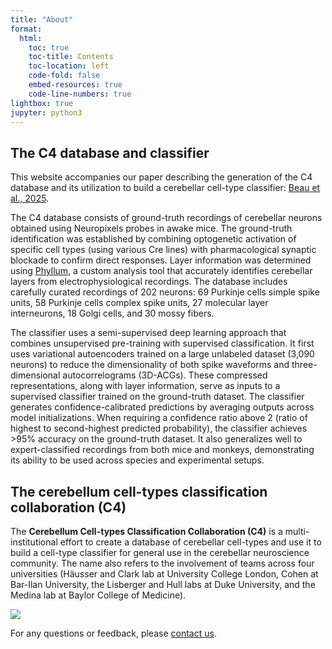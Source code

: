 ```yaml
---
title: "About"
format:
  html:
    toc: true
    toc-title: Contents
    toc-location: left
    code-fold: false
    embed-resources: true
    code-line-numbers: true
lightbox: true
jupyter: python3
---
```


## The C4 database and classifier

This website accompanies our paper describing  the generation of the C4 database and its utilization to build a cerebellar cell-type classifier: [Beau et al., 2025](https://doi.org/10.1016/j.cell.2025.01.041).

The C4 database consists of ground-truth recordings of cerebellar neurons obtained using Neuropixels probes in awake mice. The ground-truth identification was established by combining optogenetic activation of specific cell types (using various Cre lines) with pharmacological synaptic blockade to confirm direct responses. Layer information was determined using [Phyllum](https://github.com/blinklab/Phyllum_public), a custom analysis tool that accurately identifies cerebellar layers from electrophysiological recordings. The database includes carefully curated recordings of 202 neurons: 69 Purkinje cells simple spike units, 58 Purkinje cells complex spike units, 27 molecular layer interneurons, 18 Golgi cells, and 30 mossy fibers.

The classifier uses a semi-supervised deep learning approach that combines unsupervised pre-training with supervised classification. It first uses variational autoencoders trained on a large unlabeled dataset (3,090 neurons) to reduce the dimensionality of both spike waveforms and three-dimensional autocorrelograms (3D-ACGs). These compressed representations, along with layer information, serve as inputs to a supervised classifier trained on the ground-truth dataset. The classifier generates confidence-calibrated predictions by averaging outputs across model initializations. When requiring a confidence ratio above 2 (ratio of highest to second-highest predicted probability), the classifier achieves >95% accuracy on the ground-truth dataset. It also generalizes well to expert-classified recordings from both mice and monkeys, demonstrating its ability to be used across species and experimental setups.

## The cerebellum cell-types classification collaboration (C4)

The **Cerebellum Cell-types Classification Collaboration (C4)** is a multi-institutional effort to create a database of cerebellar cell-types and use it to build a cell-type classifier for general use in the cerebellar neuroscience community. 
The name also refers to the involvement of teams across four universities (Häusser and Clark lab at University College London, Cohen at Bar-Ilan University, the Lisberger and Hull labs at Duke University, and the Medina lab at Baylor College of Medicine).

![](../C4-people.png)

:::{.callout-note title="Contact"}
For any questions or feedback, please [contact us](mailto:maximebeaujeanroch047@gmail.com).
:::
